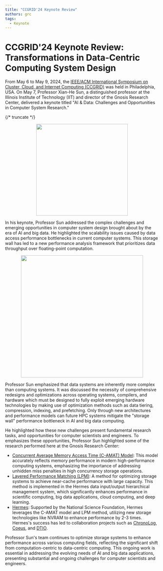 ```yaml
---
title: "CCGRID'24 Keynote Review"
authors: grc
tags:
  - Keynote
---
```



# CCGRID'24 Keynote Review: Transformations in Data-Centric Computing System Design

From May 6 to May 9, 2024, the [IEEE/ACM International Symposium on Cluster, Cloud, and Internet Computing (CCGRID)](https://2024.ccgrid-conference.org/)
was held in Philadelphia, USA. On May 7, Professor Xian-He Sun, a distinguished professor at the Illinois Institute
of Technology (IIT) and director of the Gnosis Research Center, delivered a keynote titled "AI & Data: Challenges and
Opportunities in Computer System Research."

{/* truncate */}

<center>
  <img src={Image1} width="300" />
</center>

In his keynote, Professor Sun addressed the complex challenges and emerging opportunities in computer system design
brought about by the era of AI and big data. He highlighted the scalability issues caused by data access performance
bottlenecks in current computer systems. This storage wall has led to a new performance analysis framework that prioritizes
data throughput over floating-point computation.

<center>
  <img src={Image2} width="400" />
</center>

Professor Sun emphasized that data systems are inherently more complex than computing systems. It was discussed the necessity
of comprehensive redesigns and optimizations across operating systems, compilers, and hardware which must be designed to fully
exploit emerging hardware technologies by making use of optimization methods such as data tiering, compression, indexing, and
prefetching. Only through new architectures and performance models can future HPC systems mitigate the "storage wall" performance
bottleneck in AI and big data computing.

He highlighted how these new challenges present fundamental research tasks, and opportunities for computer scientists and engineers.
To emphasizes these opportunities, Professor Sun highlighted some of the research performed here at the Gnosis Research Center:

- [Concurrent Average Memory Access Time (C-AMAT) Model](http://cs.iit.edu/~scs/psfiles/SUN-ConcurrentAMAT__IEEE_May2014.pdf):
  This model accurately reflects memory performance in modern high-performance
  computing systems, emphasizing the importance of addressing unhidden miss penalties in high concurrency storage operations.
- [Layered Performance Matching (LPM)](http://cs.iit.edu/~scs/assets/files/liu2019lpm.pdf): A method for optimizing storage systems
  to achieve near-cache performance with large capacity. This method is implemented in the Hermes data input/output hierarchical
  management system, which significantly enhances performance in scientific computing, big data applications, cloud computing, and deep learning.
- [Hermes](/research/projects/hermes): Supported by the National Science Foundation, Hermes leverages the C-AMAT model and LPM method,
  utilizing new storage technologies like NVRAM to enhance performance by 2-3 times. Hermes's success has led to collaboration projects such as
  [ChronoLog](/research/projects/chronolog), [Coeus](/research/projects/coeus), and [DTIO](/research/projects/dtio).

Professor Sun's team continues to optimize storage systems to enhance performance across various computing fields, reflecting the
significant shift from computation-centric to data-centric computing. This ongoing work is essential in addressing the evolving needs
of AI and big data applications, presenting substantial and ongoing challenges for computer scientists and engineers.
